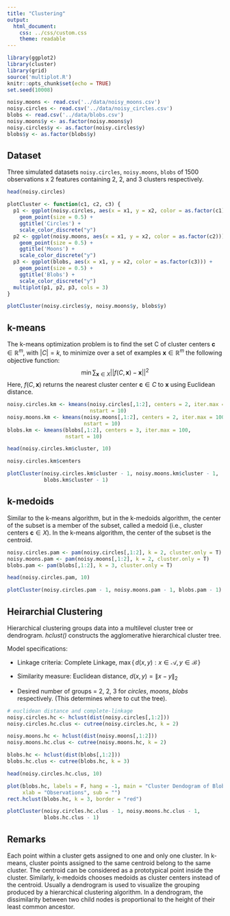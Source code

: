 ```yaml
---
title: "Clustering"
output: 
  html_document: 
    css: ../css/custom.css
    theme: readable
---
```


```r
library(ggplot2)
library(cluster)
library(grid)
source('multiplot.R')
knitr::opts_chunk$set(echo = TRUE)
set.seed(10008)
```

```r
noisy.moons <- read.csv('../data/noisy_moons.csv')
noisy.circles <- read.csv('../data/noisy_circles.csv')
blobs <- read.csv('../data/blobs.csv')
noisy.moons$y <- as.factor(noisy.moons$y)
noisy.circles$y <- as.factor(noisy.circles$y)
blobs$y <- as.factor(blobs$y)
```

## Dataset

Three simulated datasets `noisy.circles`, `noisy.moons`, `blobs` of 1500 observations x 2 features containing 2, 2, and 3 clusters respectively.

```r
head(noisy.circles)
```

```r
plotCluster <- function(c1, c2, c3) {
  p1 <- ggplot(noisy.circles, aes(x = x1, y = x2, color = as.factor(c1))) + 
    geom_point(size = 0.5) +
    ggtitle('Circles') +
    scale_color_discrete("y")
  p2 <- ggplot(noisy.moons, aes(x = x1, y = x2, color = as.factor(c2))) +  
    geom_point(size = 0.5) +
    ggtitle('Moons') +
    scale_color_discrete("y")
  p3 <- ggplot(blobs, aes(x = x1, y = x2, color = as.factor(c3))) + 
    geom_point(size = 0.5) +
    ggtitle('Blobs') +
    scale_color_discrete("y")
  multiplot(p1, p2, p3, cols = 3)
}
```

```r
plotCluster(noisy.circles$y, noisy.moons$y, blobs$y)
```


## k-means

The k-means optimization problem is to find the set C of cluster centers $\mathbf c \in \mathbb R^m$, with $|C| = k$, to minimize over a set of examples $\mathbf x \in \mathbb R^m$ the following objective function:
$$
\min \sum_{\mathbf x \in X} ||f(C, \mathbf x) - \mathbf x||^2
$$
Here, $f(C, \mathbf x)$ returns the nearest cluster center $\mathbf c \in C$ to $\mathbf x$ using Euclidean distance.

```r
noisy.circles.km <- kmeans(noisy.circles[,1:2], centers = 2, iter.max = 100,
                           nstart = 10)
noisy.moons.km <- kmeans(noisy.moons[,1:2], centers = 2, iter.max = 100,
                         nstart = 10)
blobs.km <- kmeans(blobs[,1:2], centers = 3, iter.max = 100,
                   nstart = 10)

head(noisy.circles.km$cluster, 10)
```

```r
noisy.circles.km$centers
```

```r
plotCluster(noisy.circles.km$cluster - 1, noisy.moons.km$cluster - 1, 
            blobs.km$cluster - 1)
```



## k-medoids

Similar to the k-means algorithm, but in the k-medoids algorithm, the center of the subset is a member of the subset, called a medoid (i.e., cluster centers $\mathbf c \in X$). In the k-means algorithm, the center of the subset is the centroid. 

```r
noisy.circles.pam <- pam(noisy.circles[,1:2], k = 2, cluster.only = T)
noisy.moons.pam <- pam(noisy.moons[,1:2], k = 2, cluster.only = T)
blobs.pam <- pam(blobs[,1:2], k = 3, cluster.only = T)

head(noisy.circles.pam, 10)
```

```r
plotCluster(noisy.circles.pam - 1, noisy.moons.pam - 1, blobs.pam - 1)
```


## Heirarchial Clustering

Hierarchical clustering groups data into a multilevel cluster tree or dendrogram. *hclust()* constructs the agglomerative hierarchical cluster tree.  

Model specifications:

* Linkage criteria: Complete Linkage, $\max\{\,d(x,y):x\in {\mathcal  {A}},\,y\in {\mathcal  {B}}\,\}$
  
* Similarity measure: Euclidean distance, $d(x, y) = \|x - y\|_2$

* Desired number of groups = 2, 2, 3 for *circles*, *moons*, *blobs* respectively. (This determines where to cut the tree).  

```r
# euclidean distance and complete-linkage
noisy.circles.hc <- hclust(dist(noisy.circles[,1:2]))
noisy.circles.hc.clus <- cutree(noisy.circles.hc, k = 2)

noisy.moons.hc <- hclust(dist(noisy.moons[,1:2]))
noisy.moons.hc.clus <- cutree(noisy.moons.hc, k = 2)

blobs.hc <- hclust(dist(blobs[,1:2]))
blobs.hc.clus <- cutree(blobs.hc, k = 3)

head(noisy.circles.hc.clus, 10)
```

```r
plot(blobs.hc, labels = F, hang = -1, main = "Cluster Dendogram of Blobs",
     xlab = "Observations", sub = "")
rect.hclust(blobs.hc, k = 3, border = "red")
```

```r
plotCluster(noisy.circles.hc.clus - 1, noisy.moons.hc.clus - 1, 
            blobs.hc.clus - 1)
```


## Remarks

Each point within a cluster gets assigned to one and only one cluster. In k-means, cluster points assigned to the same centroid belong to the same cluster. The centroid can be considered as a prototypical point inside the cluster. Similarly, k-medoids chooses medoids as cluster centers instead of the centroid. Usually a dendrogram is used to visualize the grouping produced by a hierarchical clustering algorithm. In a dendrogram, the dissimilarity between two child nodes is proportional to the height of their least common ancestor.

